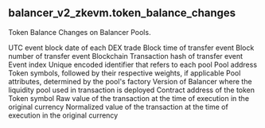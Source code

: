 ## balancer_v2_zkevm.token_balance_changes 
Token Balance Changes on Balancer Pools.


<ParamField path="block_date">
UTC event block date of each DEX trade
</ParamField>
<ParamField path="evt_block_time">
Block time of transfer event
</ParamField>
<ParamField path="evt_block_number">
Block number of transfer event
</ParamField>
<ParamField path="blockchain">
Blockchain
</ParamField>
<ParamField path="evt_tx_hash">
Transaction hash of transfer event
</ParamField>
<ParamField path="evt_index">
Event index
</ParamField>
<ParamField path="pool_id">
Unique encoded identifier that refers to each pool
</ParamField>
<ParamField path="pool_address">
Pool address
</ParamField>
<ParamField path="pool_symbol">
Token symbols, followed by their respective weights, if applicable
</ParamField>
<ParamField path="pool_type">
Pool attributes, determined by the pool&#x27;s factory
</ParamField>
<ParamField path="version">
Version of Balancer where the liquidity pool used in transaction is deployed
</ParamField>
<ParamField path="token_address">
Contract address of the token
</ParamField>
<ParamField path="token_symbol">
Token symbol
</ParamField>
<ParamField path="delta_amount_raw">
Raw value of the transaction at the time of execution in the original currency
</ParamField>
<ParamField path="delta_amount">
Normalized value of the transaction at the time of execution in the original currency
</ParamField>
